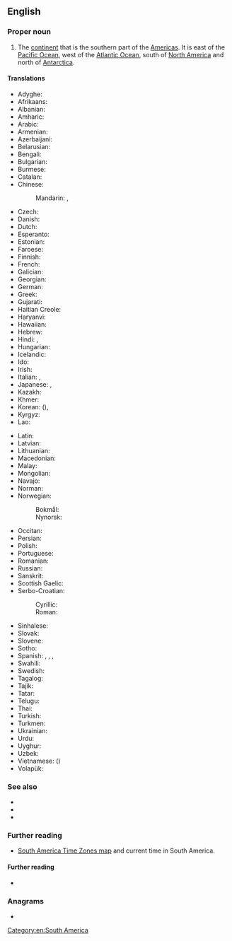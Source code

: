 ==English==

===Proper noun===
{{en-proper noun|head=[[south|South]] [[America]]}}

# {{senseid|en|Q18}}The [[continent]] that is the southern part of the [[Americas]]. It is east of the [[Pacific Ocean]], west of the [[Atlantic Ocean]], south of [[North America]] and north of [[Antarctica]].

====Translations====
{{trans-top|id=Q18|continent that is the southern part of the Americas}}
* Adyghe: {{t|ady|Къыблэ Америкэ}}
* Afrikaans: {{t|af|Suid-Amerika}}
* Albanian: {{t|sq|Amerika Jugore|f}}
* Amharic: {{t|am|ደቡብ አሜሪካ}}
* Arabic: {{t|ar|أَمْرِيكَا اَلْجَنُوبِيَّة|f}}
* Armenian: {{t|hy|Հարավային Ամերիկա}}
* Azerbaijani: {{t+|az|Cənubi Amerika}}
* Belarusian: {{t|be|Паўднёвая Аме́рыка|f|sc=Cyrl}}
* Bengali: {{t+|bn|দক্ষিণ আমেরিকা|sc=Beng}}
* Bulgarian: {{t|bg|Ю́жна Аме́рика|f|sc=Cyrl}}
* Burmese: {{t|my|တောင်အမေရိက|sc=Mymr}}
* Catalan: {{t|ca|Amèrica del Sud|f}}
* Chinese:
*: Mandarin: {{t+|cmn|南美|tr=Nán Měi|sc=Hani}}, {{t+|cmn|南美洲|tr=Nán Měizhōu|sc=Hani}}
* Czech: {{t+|cs|Jižní Amerika|f}}
* Danish: {{t+|da|Sydamerika}}
* Dutch: {{t+|nl|Zuid-Amerika|n}}
* Esperanto: {{t+|eo|Sudameriko}}
* Estonian: {{t|et|Lõuna-Ameerika}}
* Faroese: {{t|fo|Suðuramerika|n}}
* Finnish: {{t+|fi|Etelä-Amerikka}}
* French: {{t+|fr|Amérique du Sud|f}}
* Galician: {{t+|gl|América do Sur}}
* Georgian: {{t|ka|სამხრეთი ამერიკა}}
* German: {{t+|de|Südamerika|n}}
* Greek: {{t+|el|Νότια Αμερική|f}}
* Gujarati: {{t-needed|gu}}
* Haitian Creole: {{t|ht|Amerik disid}}
* Haryanvi: {{t|bgc|दखिण्यामरेख्या}}
* Hawaiian: {{t|haw|ʻAmelika Hema}}
* Hebrew: {{t|he|אמריקה הדרומית|sc=Hebr}}
* Hindi: {{t+|hi|दक्षिण अमेरिका|sc=Deva}}, {{t|hi|दक्षिण अमरीका|sc=Deva}}
* Hungarian: {{t+|hu|Dél-Amerika}}
* Icelandic: {{t+|is|Suður-Ameríka|f}}
* Ido: {{t+|io|Sud-Amerika}}
* Irish: {{t|ga|Meiriceá Theas|m}}
* Italian: {{t|it|Sudamerica|f}}, {{t|it|America del sud|f}}
* Japanese: {{t+|ja|南アメリカ|tr=Minami Amerika}}, {{t+|ja|南米|tr=なんべい, Nanbei}}
* Kazakh: {{t|kk|Оңтүстік Америка}}
* Khmer: {{t|km|អាមេរិកខាងត្បូង|tr=aameirik kʰaang tboong|sc=Khmr}}
* Korean: {{t|ko|^남미}} ({{t+|ko|南美}}), {{t|ko|^남아메리카}}
* Kyrgyz: {{t+|ky|Түштүк Америка}}
* Lao: {{t+|lo|ອາເມລິກາໃຕ້}}
{{trans-mid}}
* Latin: {{t|la|America Austrālis|f}}
* Latvian: {{t|lv|Dienvidamerika|f}}
* Lithuanian: {{t+|lt|Pietų Amerika|f}}
* Macedonian: {{t|mk|Јужна Америка|f}}
* Malay: {{t|ms|Amerika Selatan}}
* Mongolian: {{t|mn|Өмнөд Америк}}
* Navajo: {{t|nv|Shádiʼááhjí Kéyah dah siʼánígíí}}
* Norman: {{t|nrf|Améthique du Sud|f}} {{q|Jersey}}
* Norwegian:
*: Bokmål: {{t+|nb|Sør-Amerika}}
*: Nynorsk: {{t+|nn|Sør-Amerika}}
* Occitan: {{t+|oc|America del Sud|f}}
* Persian: {{t|fa|آمریکای جنوبی|tr=âmrikâ-ye jonubi}}
* Polish: {{t+|pl|Ameryka Południowa}}
* Portuguese: {{t+|pt|América do Sul|f}}
* Romanian: {{t+|ro|America de Sud|f}}
* Russian: {{t+|ru|Ю́жная Аме́рика|f}}
* Sanskrit: {{t|sa|दक्षिणीयामरेखिका}}
* Scottish Gaelic: {{t|gd|Aimeireaga-a-Deas|f}}
* Serbo-Croatian:
*: Cyrillic: {{t|sh|Јужна Америка|f|sc=Cyrl}}
*: Roman: {{t+|sh|Južna Amerika|f}}
* Sinhalese: {{t|si|දකුණු ඇමෙරිකාව}}
* Slovak: {{t|sk|Južná Amerika|f}}
* Slovene: {{t|sl|Južna Amerika|f}}
* Sotho: {{t|st|Amerika Borwa}}
* Spanish: {{t+|es|América del Sur|f}}, {{t+|es|Sudamérica|f}}, {{t+|es|Suramérica|f}}, {{t|es|América Meridional|f}}
* Swahili: {{t|sw|Amerika ya Kusini}}
* Swedish: {{t+|sv|Sydamerika|n}}
* Tagalog: {{t|tl|Timog Amerika}}
* Tajik: {{t+|tg|Амрикои Ҷанубӣ|sc=Cyrl}}
* Tatar: {{t|tt|Көньяк Америка}}
* Telugu: {{t+|te|దక్షిణ అమెరికా}}
* Thai: {{t|th|อเมริกาใต้}}
* Turkish: {{t+|tr|Güney Amerika}}
* Turkmen: {{t|tk|Günorta Amerika}}
* Ukrainian: {{t|uk|Півде́нна Аме́рика|f|sc=Cyrl}}
* Urdu: {{t|ur|جنوبی امریکہ|tr=janūbī amrīkā}}
* Uyghur: {{t|ug|جەنۇبىي ئامېرىكا}}
* Uzbek: {{t+|uz|Janubiy Amerika}}
* Vietnamese: {{t+|vi|Nam Mỹ}} ({{t|vi|南美}})
* Volapük: {{t+|vo|Sulüda-Merop}}
{{trans-bottom}}

===See also===
* {{list:continents/en}}
* {{list:countries of South America/en}}{{topics|en|Countries in South America}}
* {{list:territories of South America/en}}

===Further reading===
* [http://www.worldtimezone.com/time-south-america24.php South America Time Zones map] and current time in South America.

====Further reading====
* {{pedialite}}

===Anagrams===
* {{anagrams|en|a=aacehimorstu|tauromachies}}

[[Category:en:South America]]